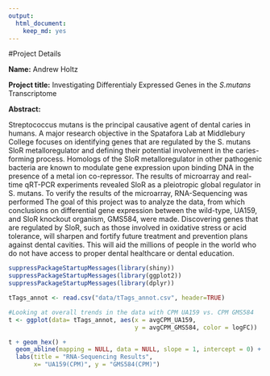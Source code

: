```yaml
---
output: 
  html_document: 
    keep_md: yes
---
```


#Project Details

**Name:** Andrew Holtz

**Project title:** Investigating Differentialy Expressed Genes in the 
*S.mutans* Transcriptome

**Abstract:**

Streptococcus mutans is the principal causative agent of dental 
caries in humans. A major research objective in the Spatafora Lab at Middlebury
College focuses on identifying genes that are regulated by the S. mutans SloR
metalloregulator and defining their potential involvement in the caries-forming
process. Homologs of the SloR metalloregulator in other pathogenic bacteria are
known to modulate gene expression upon binding DNA in the presence of a metal 
ion co-repressor. The results of microarray and real-time qRT-PCR experiments
revealed SloR as a pleiotropic global regulator in S. mutans. To verify the 
results of the microarray, RNA-Sequencing was performed The goal of this project
was to analyze the data, from  which conclusions on differential gene expression
between the wild-type, UA159, and SloR knockout organism, GMS584, were made.
Discovering genes that are regulated by SloR, such as those involved in 
oxidative stress or acid tolerance, will sharpen and fortify future treatment 
and prevention plans against dental cavities. This will aid the millions of 
people in the world who do not have access to proper dental healthcare or dental
education.

```r
suppressPackageStartupMessages(library(shiny))
suppressPackageStartupMessages(library(ggplot2))
suppressPackageStartupMessages(library(dplyr))

tTags_annot <- read.csv("data/tTags_annot.csv", header=TRUE)

#Looking at overall trends in the data with CPM UA159 vs. CPM GMS584
t <- ggplot(data= tTags_annot, aes(x = avgCPM_UA159, 
                                   y = avgCPM_GMS584, color = logFC))  

t + geom_hex() + 
  geom_abline(mapping = NULL, data = NULL, slope = 1, intercept = 0) +
  labs(title = "RNA-Sequencing Results",
       x= "UA159(CPM)", y = "GMS584(CPM)")

```



